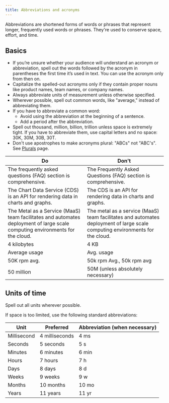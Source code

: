 ```yaml
---
title: Abbreviations and acronyms
---
```


Abbreviations are shortened forms of words or phrases that represent longer, frequently used words or phrases. They're used to conserve space, effort, and time.

## Basics

-   If you’re unsure whether your audience will understand an acronym or abbreviation, spell out the words followed by the acronym in parentheses the first time it’s used in text. You can use the acronym only from then on.
-   Capitalize the spelled-out acronyms only if they contain proper nouns like product names, team names, or company names.
-   Always abbreviate units of measurement unless otherwise specified.
-   Wherever possible, spell out common words, like "average," instead of abbreviating them.
-   If you have to abbreviate a common word:
    -   Avoid using the abbreviation at the beginning of a sentence.
    -   Add a period after the abbreviation.
-   Spell out thousand, million, billion, trillion unless space is extremely tight. If you have to abbreviate them, use capital letters and no space: 30K, 30M, 30B, 30T.
-   Don't use apostrophes to make acronyms plural: "ABCs" not "ABC's". See [Plurals](../plurals/) page.

| Do                                                                                                                           | Don't                                                                                                                        |
| ---------------------------------------------------------------------------------------------------------------------------- | ---------------------------------------------------------------------------------------------------------------------------- |
| The frequently asked questions (FAQ) section is comprehensive.                                                               | The Frequently Asked Questions (FAQ) section is comprehensive.                                                               |
| The Chart Data Service (CDS) is an API for rendering data in charts and graphs.                                              | The CDS is an API for rendering data in charts and graphs.                                                                   |
| The Metal as a Service (MaaS) team facilitates and automates deployment of large scale computing environments for the cloud. | The metal as a service (MaaS) team facilitates and automates deployment of large scale computing environments for the cloud. |
| 4 kilobytes                                                                                                                  | 4 KB                                                                                                                         |
| Average usage                                                                                                                | Avg. usage                                                                                                                   |
| 50K rpm avg.                                                                                                                 | 50k rpm Avg., 50k rpm avg                                                                                                    |
| 50 million                                                                                                                   | 50M (unless absolutely necessary)                                                                                            |

## Units of time

Spell out all units wherever possible.

If space is too limited, use the following standard abbreviations:

| Unit        | Preferred      | Abbreviation (when necessary) |
| ----------- | -------------- | ----------------------------- |
| Millisecond | 4 milliseconds | 4 ms                          |
| Seconds     | 5 seconds      | 5 s                           |
| Minutes     | 6 minutes      | 6 min                         |
| Hours       | 7 hours        | 7 h                           |
| Days        | 8 days         | 8 d                           |
| Weeks       | 9 weeks        | 9 w                           |
| Months      | 10 months      | 10 mo                         |
| Years       | 11 years       | 11 yr                         |

